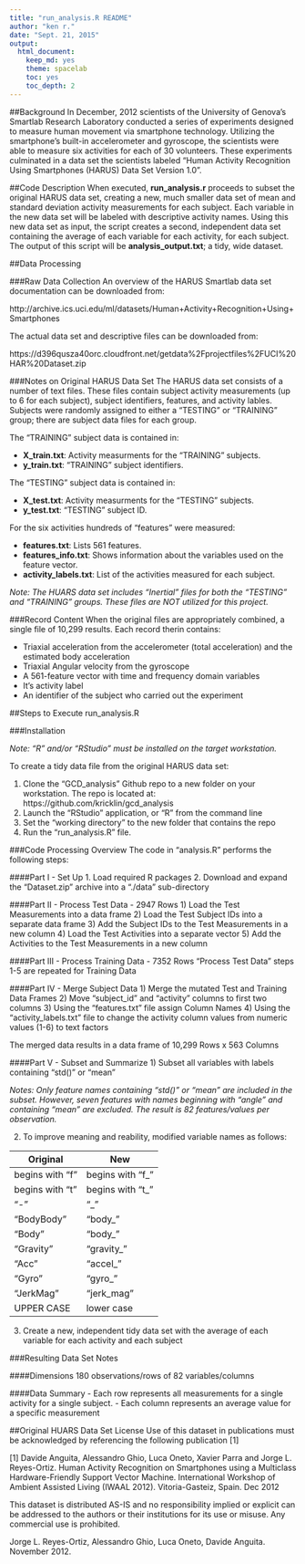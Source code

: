 ```yaml
---
title: "run_analysis.R README"
author: "ken r."
date: "Sept. 21, 2015"
output:
  html_document:
    keep_md: yes
    theme: spacelab
    toc: yes
    toc_depth: 2
---
```


##Background
In December, 2012 scientists of the University of Genova's Smartlab Research Laboratory conducted a series of experiments designed to measure human movement via smartphone technology. Utilizing the smartphone's built-in accelerometer and gyroscope, the scientists were able to measure six activities for each of 30 volunteers. These experiments culminated in a data set the scientists labeled "Human Activity Recognition Using Smartphones (HARUS) Data Set Version 1.0".

##Code Description
When executed, **run_analysis.r** proceeds to subset the original HARUS data set, creating a new, much smaller data set of mean and  standard deviation activity measurements for each subject. Each variable in the new data set will be labeled with descriptive activity names. Using this new data set as input, the script creates a second, independent data set containing the average of each variable for each activity, for each subject. The output of this script will be **analysis_output.txt**; a tidy, wide dataset.

##Data Processing

###Raw Data Collection
An overview of the HARUS Smartlab data set documentation can be downloaded from:

http://archive.ics.uci.edu/ml/datasets/Human+Activity+Recognition+Using+Smartphones

The actual data set and descriptive files can be downloaded from:

https://d396qusza40orc.cloudfront.net/getdata%2Fprojectfiles%2FUCI%20HAR%20Dataset.zip

###Notes on Original HARUS Data Set 
The HARUS data set consists of a number of text files. These files contain subject  activity measurements (up to 6 for each subject), subject identifiers, features, and activity lables. Subjects were randomly assigned to either a "TESTING" or "TRAINING" group; there are subject data files for each group. 

The "TRAINING" subject data is contained in:

- **X_train.txt**: Activity measurments for the "TRAINING" subjects.
- **y_train.txt**: "TRAINING" subject identifiers.

The "TESTING" subject data is contained in:

- **X_test.txt**: Activity measurments for the "TESTING" subjects.
- **y_test.txt**: "TESTING" subject ID.

For the six activities hundreds of "features" were measured:

- **features.txt**: Lists 561 features.
- **features_info.txt**: Shows information about the variables used on the feature vector.
- **activity_labels.txt**: List of the activities measured for each subject.

*Note: The HUARS data set includes "Inertial" files for both the "TESTING" and "TRAINING" groups. These files are NOT utilized for this project.*

###Record Content
When the original files are appropriately combined, a single file of 10,299 results. Each record therin contains:

- Triaxial acceleration from the accelerometer (total acceleration) and the estimated body acceleration
- Triaxial Angular velocity from the gyroscope 
- A 561-feature vector with time and frequency domain variables 
- It's activity label 
- An identifier of the subject who carried out the experiment


##Steps to Execute run_analysis.R

###Installation

*Note: "R" and/or "RStudio" must be installed on the target workstation.*

To create a tidy data file from the original HARUS data set:

1. Clone the "GCD_analysis" Github repo to a new folder on your workstation. The repo is located at:
https://github.com/kricklin/gcd_analysis
2. Launch the "RStudio" application, or "R" from the command line
3. Set the "working directory" to the new folder that contains the repo
4. Run the "run_analysis.R" file.

###Code Processing Overview
The code in "analysis.R" performs the following steps:

####Part I - Set Up
1. Load required R packages
2. Download and expand the "Dataset.zip" archive into a "./data" sub-directory

####Part II - Process Test Data - 2947 Rows
1) Load the Test Measurements into a data frame
2) Load the Test Subject IDs into a separate data frame
3) Add the Subject IDs to the Test Measurements in a new column
4) Load the Test Activities into a separate vector
5) Add the Activities to the Test Measurements in a new column

####Part III - Process Training Data - 7352 Rows
"Process Test Data" steps 1-5 are repeated for Training Data 

####Part IV - Merge Subject Data
1) Merge the mutated Test and Training Data Frames
2) Move "subject_id" and "activity" columns to first two columns
3) Using the "features.txt" file assign Column Names
4) Using the "activity_labels.txt" file to change the activity column values from numeric values (1-6) to text factors

The merged data results in a data frame of 10,299 Rows x 563 Columns

####Part V - Subset and Summarize
1) Subset all variables with labels containing "std()" or "mean"

*Notes: Only feature names containing "std()" or "mean" are included in the subset. However, seven features with names  beginning with "angle" and containing "mean" are excluded. The result is 82 features/values per observation.*
 
2) To improve meaning and reability, modified variable names as follows:

 Original        | New
 ----------------|-----------------
 begins with "f" | begins with "f_"
 begins with "t" | begins with "t_"
 "-"             | "\_"
 "BodyBody"      | "body_"
 "Body"          | "body_"
 "Gravity"       | "gravity_"
 "Acc"           | "accel_"
 "Gyro"          | "gyro_"
 "JerkMag"       | "jerk_mag"
 UPPER CASE      | lower case

3) Create a new, independent tidy data set with the average of each variable for each activity and each subject

###Resulting Data Set Notes

####Dimensions
180 observations/rows of 82 variables/columns

####Data Summary
- Each row represents all measurements for a single activity  for a single subject.
- Each column represents an average value for a specific measurement
 
##Original HUARS Data Set License
Use of this dataset in publications must be acknowledged by referencing the following publication [1] 

[1] Davide Anguita, Alessandro Ghio, Luca Oneto, Xavier Parra and Jorge L. Reyes-Ortiz. Human Activity Recognition on Smartphones using a Multiclass Hardware-Friendly Support Vector Machine. International Workshop of Ambient Assisted Living (IWAAL 2012). Vitoria-Gasteiz, Spain. Dec 2012

This dataset is distributed AS-IS and no responsibility implied or explicit can be addressed to the authors or their institutions for its use or misuse. Any commercial use is prohibited.

Jorge L. Reyes-Ortiz, Alessandro Ghio, Luca Oneto, Davide Anguita. November 2012.